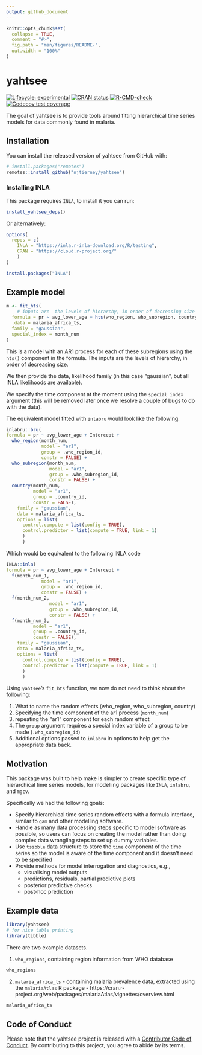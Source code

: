 ```yaml
---
output: github_document
---
```


<!-- README.md is generated from README.Rmd. Please edit that file -->

```r
knitr::opts_chunk$set(
  collapse = TRUE,
  comment = "#>",
  fig.path = "man/figures/README-",
  out.width = "100%"
)
```

# yahtsee

<!-- badges: start -->
[![Lifecycle: experimental](https://img.shields.io/badge/lifecycle-experimental-orange.svg)](https://lifecycle.r-lib.org/articles/stages.html#experimental)
[![CRAN status](https://www.r-pkg.org/badges/version/yahtsee)](https://CRAN.R-project.org/package=yahtsee)
[![R-CMD-check](https://github.com/njtierney/yahtsee/workflows/R-CMD-check/badge.svg)](https://github.com/njtierney/yahtsee/actions)
[![Codecov test coverage](https://codecov.io/gh/njtierney/yahtsee/branch/main/graph/badge.svg)](https://codecov.io/gh/njtierney/yahtsee?branch=main)
<!-- badges: end -->

The goal of yahtsee is to provide tools around fitting hierarchical time series models for data commonly found in malaria.

## Installation

You can install the released version of yahtsee from GitHub with:

``` r
# install.packages("remotes")
remotes::install_github("njtierney/yahtsee")
```

### Installing INLA

This package requires `INLA`, to install it you can run:

```r
install_yahtsee_deps()
```

Or alternatively:

```r
options(
  repos = c(
    INLA = "https://inla.r-inla-download.org/R/testing",
    CRAN = "https://cloud.r-project.org/"
    )
)

install.packages("INLA")
```

## Example model


```r
m <- fit_hts(
    # inputs are  the levels of hierarchy, in order of decreasing size
  formula = pr ~ avg_lower_age + hts(who_region, who_subregion, country),
  .data = malaria_africa_ts,
  family = "gaussian",
  special_index = month_num
)
```

This is a model with an AR1 process for each of these subregions using the `hts()` component in the formula. The inputs are the levels of hierarchy, in order of decreasing size.

We then provide the data, likelihood family (in this case "gaussian", but all INLA likelihoods are available).

We specify the time component at the moment using the `special_index` argument (this will be removed later once we resolve a couple of bugs to do with the data).

The equivalent model fitted with `inlabru` would look like the following:

```r
inlabru::bru(
formula = pr ~ avg_lower_age + Intercept + 
  who_region(month_num, 
             model = "ar1", 
             group = .who_region_id,
             constr = FALSE) + 
  who_subregion(month_num, 
                model = "ar1", 
                group = .who_subregion_id, 
                constr = FALSE) + 
  country(month_num, 
          model = "ar1", 
          group = .country_id, 
          constr = FALSE),
    family = "gaussian",
    data = malaria_africa_ts,
    options = list(
      control.compute = list(config = TRUE),
      control.predictor = list(compute = TRUE, link = 1)
      )
      )
```

Which would be equivalent to the following INLA code

```r
INLA::inla(
formula = pr ~ avg_lower_age + Intercept + 
  f(month_num_1, 
             model = "ar1", 
             group = .who_region_id,
             constr = FALSE) + 
  f(month_num_2, 
                model = "ar1", 
                group = .who_subregion_id, 
                constr = FALSE) + 
  f(month_num_3, 
          model = "ar1", 
          group = .country_id, 
          constr = FALSE),
    family = "gaussian",
    data = malaria_africa_ts,
    options = list(
      control.compute = list(config = TRUE),
      control.predictor = list(compute = TRUE, link = 1)
      )
      )
```

Using `yahtsee`'s `fit_hts` function, we now do not need to think about the following:

1. What to name the random effects (who_region, who_subregion, country)
1. Specifying the time component of the ar1 process (`month_num`)
1. repeating the "ar1" component for each random effect
1. The `group` argument requires a special index variable of a group to be made (`.who_subregion_id`)
1. Additional options passed to `inlabru` in options to help get the appropriate data back.

## Motivation

This package was built to help make is simpler to create specific type of hierarchical time series models, for modelling packages like `INLA`, `inlabru`, and `mgcv`.

Specifically we had the following goals:

- Specify hierarchical time series random effects with a formula interface, similar to `gam` and other modelling software.
- Handle as many data processing steps specific to model software as possible, so users can focus on creating the model rather than doing complex data wrangling steps to set up dummy variables.
- Use `tsibble` data structure to store the `time` component of the time series so the model is aware of the time component and it doesn't need to be specified
- Provide methods for model interrogation and diagnostics, e.g.,
  - visualising model outputs
  - predictions, residuals, partial predictive plots
  - posterior predictive checks
  - post-hoc prediction

## Example data

```r
library(yahtsee)
# for nice table printing
library(tibble)
```

There are two example datasets.

1. `who_regions`, containing region information from WHO database

```r
who_regions
```

2. `malaria_africa_ts` - containing malaria prevalence data, extracted using the `malariaAtlas` R package - https://cran.r-project.org/web/packages/malariaAtlas/vignettes/overview.html

```r
malaria_africa_ts
```

## Code of Conduct

Please note that the yahtsee project is released with a [Contributor Code of Conduct](http://yahtsee.njtierney.com/CODE_OF_CONDUCT.html). By contributing to this project, you agree to abide by its terms.
